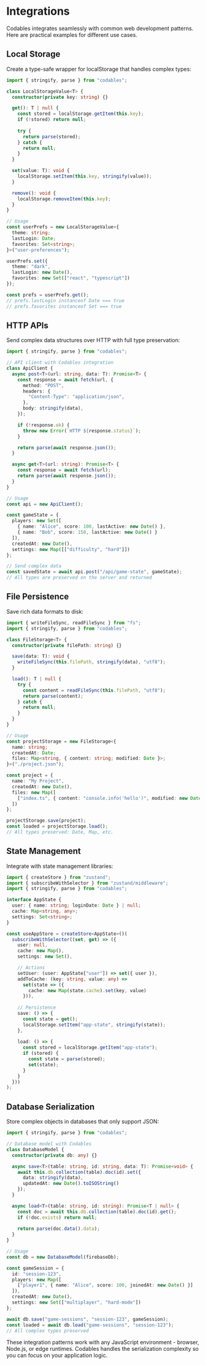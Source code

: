 
# Integrations

Codables integrates seamlessly with common web development patterns. Here are practical examples for different use cases.

## Local Storage

Create a type-safe wrapper for localStorage that handles complex types:

```typescript
import { stringify, parse } from "codables";

class LocalStorageValue<T> {
  constructor(private key: string) {}

  get(): T | null {
    const stored = localStorage.getItem(this.key);
    if (!stored) return null;
    
    try {
      return parse(stored);
    } catch {
      return null;
    }
  }

  set(value: T): void {
    localStorage.setItem(this.key, stringify(value));
  }

  remove(): void {
    localStorage.removeItem(this.key);
  }
}

// Usage
const userPrefs = new LocalStorageValue<{
  theme: string;
  lastLogin: Date;
  favorites: Set<string>;
}>("user-preferences");

userPrefs.set({
  theme: "dark",
  lastLogin: new Date(),
  favorites: new Set(["react", "typescript"])
});

const prefs = userPrefs.get();
// prefs.lastLogin instanceof Date === true
// prefs.favorites instanceof Set === true
```

## HTTP APIs

Send complex data structures over HTTP with full type preservation:

```typescript
import { stringify, parse } from "codables";

// API client with Codables integration
class ApiClient {
  async post<T>(url: string, data: T): Promise<T> {
    const response = await fetch(url, {
      method: "POST",
      headers: {
        "Content-Type": "application/json",
      },
      body: stringify(data),
    });

    if (!response.ok) {
      throw new Error(`HTTP ${response.status}`);
    }

    return parse(await response.json());
  }

  async get<T>(url: string): Promise<T> {
    const response = await fetch(url);
    return parse(await response.json());
  }
}

// Usage
const api = new ApiClient();

const gameState = {
  players: new Set([
    { name: "Alice", score: 100, lastActive: new Date() },
    { name: "Bob", score: 150, lastActive: new Date() }
  ]),
  createdAt: new Date(),
  settings: new Map([["difficulty", "hard"]])
};

// Send complex data
const savedState = await api.post("/api/game-state", gameState);
// All types are preserved on the server and returned
```

## File Persistence

Save rich data formats to disk:

```typescript
import { writeFileSync, readFileSync } from "fs";
import { stringify, parse } from "codables";

class FileStorage<T> {
  constructor(private filePath: string) {}

  save(data: T): void {
    writeFileSync(this.filePath, stringify(data), "utf8");
  }

  load(): T | null {
    try {
      const content = readFileSync(this.filePath, "utf8");
      return parse(content);
    } catch {
      return null;
    }
  }
}

// Usage
const projectStorage = new FileStorage<{
  name: string;
  createdAt: Date;
  files: Map<string, { content: string; modified: Date }>;
}>("./project.json");

const project = {
  name: "My Project",
  createdAt: new Date(),
  files: new Map([
    ["index.ts", { content: "console.info('hello')", modified: new Date() }]
  ])
};

projectStorage.save(project);
const loaded = projectStorage.load();
// All types preserved: Date, Map, etc.
```

## State Management

Integrate with state management libraries:

```typescript
import { createStore } from "zustand";
import { subscribeWithSelector } from "zustand/middleware";
import { stringify, parse } from "codables";

interface AppState {
  user: { name: string; loginDate: Date } | null;
  cache: Map<string, any>;
  settings: Set<string>;
}

const useAppStore = createStore<AppState>()(
  subscribeWithSelector((set, get) => ({
    user: null,
    cache: new Map(),
    settings: new Set(),

    // Actions
    setUser: (user: AppState["user"]) => set({ user }),
    addToCache: (key: string, value: any) => 
      set(state => ({ 
        cache: new Map(state.cache).set(key, value) 
      })),
    
    // Persistence
    save: () => {
      const state = get();
      localStorage.setItem("app-state", stringify(state));
    },
    
    load: () => {
      const stored = localStorage.getItem("app-state");
      if (stored) {
        const state = parse(stored);
        set(state);
      }
    }
  }))
);
```

## Database Serialization

Store complex objects in databases that only support JSON:

```typescript
import { stringify, parse } from "codables";

// Database model with Codables
class DatabaseModel {
  constructor(private db: any) {}

  async save<T>(table: string, id: string, data: T): Promise<void> {
    await this.db.collection(table).doc(id).set({
      data: stringify(data),
      updatedAt: new Date().toISOString()
    });
  }

  async load<T>(table: string, id: string): Promise<T | null> {
    const doc = await this.db.collection(table).doc(id).get();
    if (!doc.exists) return null;
    
    return parse(doc.data().data);
  }
}

// Usage
const db = new DatabaseModel(firebaseDb);

const gameSession = {
  id: "session-123",
  players: new Map([
    ["player1", { name: "Alice", score: 100, joinedAt: new Date() }]
  ]),
  createdAt: new Date(),
  settings: new Set(["multiplayer", "hard-mode"])
};

await db.save("game-sessions", "session-123", gameSession);
const loaded = await db.load("game-sessions", "session-123");
// All complex types preserved
```

<Callout type="info">
These integration patterns work with any JavaScript environment - browser, Node.js, or edge runtimes. Codables handles the serialization complexity so you can focus on your application logic.
</Callout>
